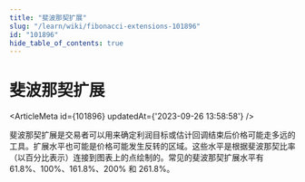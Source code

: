 ```yaml
---
title: "斐波那契扩展"
slug: "/learn/wiki/fibonacci-extensions-101896"
id: "101896"
hide_table_of_contents: true
---
```



# 斐波那契扩展

<ArticleMeta id={101896} updatedAt={'2023-09-26 13:58:58'} />
<div className='border-solid border-b border-t-0 my-4 border-[var(--ifm-color-gray-300)]' />

斐波那契扩展是交易者可以用来确定利润目标或估计回调结束后价格可能走多远的工具。扩展水平也可能是价格可能发生反转的区域。这些水平是根据斐波那契比率（以百分比表示）连接到图表上的点绘制的。常见的斐波那契扩展水平有 61.8%、100%、161.8%、200% 和 261.8%。

